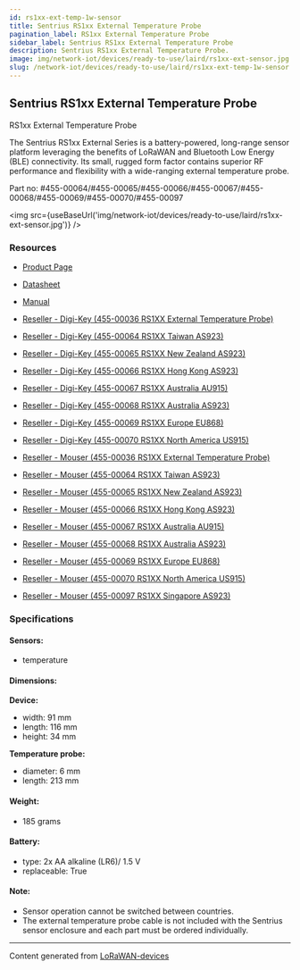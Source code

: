 ```yaml
---
id: rs1xx-ext-temp-1w-sensor
title: Sentrius RS1xx External Temperature Probe
pagination_label: RS1xx External Temperature Probe
sidebar_label: Sentrius RS1xx External Temperature Probe
description: Sentrius RS1xx External Temperature Probe.
image: img/network-iot/devices/ready-to-use/laird/rs1xx-ext-sensor.jpg
slug: /network-iot/devices/ready-to-use/laird/rs1xx-ext-temp-1w-sensor
---
```



## Sentrius RS1xx External Temperature Probe

RS1xx External Temperature Probe

The Sentrius RS1xx External Series is a battery-powered, long-range sensor platform leveraging the
benefits of LoRaWAN and Bluetooth Low Energy (BLE) connectivity. Its small, rugged form factor
contains superior RF performance and flexibility with a wide-ranging external temperature probe.

Part no: #455-00064/#455-00065/#455-00066/#455-00067/#455-00068/#455-00069/#455-00070/#455-00097

<img src={useBaseUrl('img/network-iot/devices/ready-to-use/laird/rs1xx-ext-sensor.jpg')} />

### Resources

- [Product Page](https://www.lairdconnect.com/iot-devices/lorawan-iot-devices/sentrius-rs1xx-lora-enabled-sensors)
- [Datasheet](https://www.lairdconnect.com/node/11142)
- [Manual](https://www.lairdconnect.com/node/11151)

- [Reseller - Digi-Key (455-00036 RS1XX External Temperature Probe)](https://www.digikey.com/en/products/detail/laird-connectivity-inc/455-00036/10639026)
- [Reseller - Digi-Key (455-00064 RS1XX Taiwan AS923)](https://www.digikey.com/en/products/detail/laird-connectivity-inc/455-00064/10639016?s=N4IgTCBcDaICwFYEFoAM6BscQF0C%2BQA)
- [Reseller - Digi-Key (455-00065 RS1XX New Zealand AS923)](https://www.digikey.com/en/products/detail/laird-connectivity-inc/455-00065/10639017?s=N4IgTCBcDaICwFYEFoAM6BsCQF0C%2BQA)
- [Reseller - Digi-Key (455-00066 RS1XX Hong Kong AS923)](https://www.digikey.com/en/products/detail/laird-connectivity-inc/455-00066/10639015?s=N4IgTCBcDaICwFYEFoAM6BsGQF0C%2BQA)
- [Reseller - Digi-Key (455-00067 RS1XX Australia AU915)](https://www.digikey.com/en/products/detail/laird-connectivity-inc/455-00067/10639012?s=N4IgTCBcDaICwFYEFoAM6BsB2EBdAvkA)
- [Reseller - Digi-Key (455-00068 RS1XX Australia AS923)](https://www.digikey.com/en/products/detail/laird-connectivity-inc/455-00068/10639019?s=N4IgTCBcDaICwFYEFoAM6BsAOEBdAvkA)
- [Reseller - Digi-Key (455-00069 RS1XX Europe EU868)](https://www.digikey.com/en/products/detail/laird-connectivity-inc/455-00069/10639020?s=N4IgTCBcDaICwFYEFoAM6BsBOEBdAvkA)
- [Reseller - Digi-Key (455-00070 RS1XX North America US915)](https://www.digikey.com/en/products/detail/laird-connectivity-inc/455-00070/10639014?s=N4IgTCBcDaICwFYEFoAM6DsqQF0C%2BQA)

- [Reseller - Mouser (455-00036 RS1XX External Temperature Probe)](https://www.mouser.com/ProductDetail/Laird-Connectivity/455-00036?qs=BJlw7L4Cy7%2FCpdoOZjaWBw%3D%3D)
- [Reseller - Mouser (455-00064 RS1XX Taiwan AS923)](https://www.mouser.com/ProductDetail/Laird-Connectivity/455-00064?qs=%2Fha2pyFaduiVPYR7juSnK%2Fs3kMTPbvR5t7EtThrSWfQziE16HokG0w%3D%3D)
- [Reseller - Mouser (455-00065 RS1XX New Zealand AS923)](https://www.mouser.com/ProductDetail/Laird-Connectivity/455-00065?qs=%2Fha2pyFaduiVPYR7juSnK7AoEAY9Gb1zVqqKyBhCff9VwIfiRBR2bw%3D%3D)
- [Reseller - Mouser (455-00066 RS1XX Hong Kong AS923)](https://www.mouser.com/ProductDetail/Laird-Connectivity/455-00066?qs=%2Fha2pyFaduiVPYR7juSnK5hx9Xz%2F3qlXzfgFUvpyMasvkh%252BC0yiLHw%3D%3D)
- [Reseller - Mouser (455-00067 RS1XX Australia AU915)](https://www.mouser.com/ProductDetail/Laird-Connectivity/455-00067?qs=%2Fha2pyFaduiVPYR7juSnKyvINsVSrtl1q7t9skaNlR4zoIJjGv0R5g%3D%3D)
- [Reseller - Mouser (455-00068 RS1XX Australia AS923)](https://www.mouser.com/ProductDetail/Laird-Connectivity/455-00068?qs=%2Fha2pyFaduiVPYR7juSnK28NraPxTJxXBk9iQuyGx4UFcwuqCIJ5OA%3D%3D)
- [Reseller - Mouser (455-00069 RS1XX Europe EU868)](https://www.mouser.com/ProductDetail/Laird-Connectivity/455-00069?qs=%2Fha2pyFaduiVPYR7juSnKxhKN8fEuaKhTTI7qHCC8n8q5GR5faUpRg%3D%3D)
- [Reseller - Mouser (455-00070 RS1XX North America US915)](https://www.mouser.com/ProductDetail/Laird-Connectivity/455-00070?qs=%2Fha2pyFaduibvO2WQuVQr1EeKAajv6AbFp0GDHw2K7Nue1ZNsOqY2A%3D%3D)
- [Reseller - Mouser (455-00097 RS1XX Singapore AS923)](https://www.mouser.com/ProductDetail/Laird-Connectivity/455-00097?qs=W%2FMpXkg%252BdQ6vfxfEP8u7cg%3D%3D)

### Specifications

#### Sensors:

- temperature

#### Dimensions:

**Device:**

- width: 91 mm
- length: 116 mm
- height: 34 mm

**Temperature probe:**

- diameter: 6 mm
- length: 213 mm

#### Weight:

- 185 grams

#### Battery:

- type: 2x AA alkaline (LR6)/ 1.5 V
- replaceable: True

#### Note:

- Sensor operation cannot be switched between countries.
- The external temperature probe cable is not included with the Sentrius sensor enclosure and each
  part must be ordered individually.

---

Content generated from [LoRaWAN-devices](https://github.com/TheThingsNetwork/lorawan-devices)
